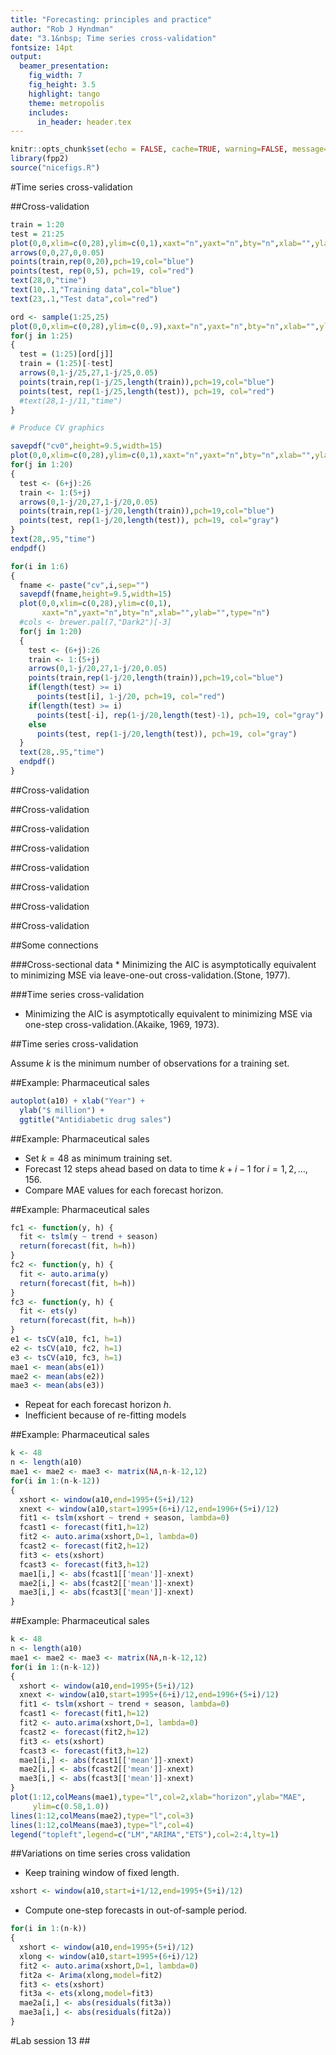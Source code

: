 ```yaml
---
title: "Forecasting: principles and practice"
author: "Rob J Hyndman"
date: "3.1&nbsp; Time series cross-validation"
fontsize: 14pt
output:
  beamer_presentation:
    fig_width: 7
    fig_height: 3.5
    highlight: tango
    theme: metropolis
    includes:
      in_header: header.tex
---
```


```r
knitr::opts_chunk$set(echo = FALSE, cache=TRUE, warning=FALSE, message=FALSE)
library(fpp2)
source("nicefigs.R")
```

#Time series cross-validation

##Cross-validation

\structure{Traditional evaluation}

```r
train = 1:20
test = 21:25
plot(0,0,xlim=c(0,28),ylim=c(0,1),xaxt="n",yaxt="n",bty="n",xlab="",ylab="",type="n")
arrows(0,0,27,0,0.05)
points(train,rep(0,20),pch=19,col="blue")
points(test, rep(0,5), pch=19, col="red")
text(28,0,"time")
text(10,.1,"Training data",col="blue")
text(23,.1,"Test data",col="red")
```

\structure{Leave-one-out cross-validation}

```r
ord <- sample(1:25,25)
plot(0,0,xlim=c(0,28),ylim=c(0,.9),xaxt="n",yaxt="n",bty="n",xlab="",ylab="",type="n")
for(j in 1:25)
{
  test = (1:25)[ord[j]]
  train = (1:25)[-test]
  arrows(0,1-j/25,27,1-j/25,0.05)
  points(train,rep(1-j/25,length(train)),pch=19,col="blue")
  points(test, rep(1-j/25,length(test)), pch=19, col="red")
  #text(28,1-j/11,"time")
}
```

```r
# Produce CV graphics

savepdf("cv0",height=9.5,width=15)
plot(0,0,xlim=c(0,28),ylim=c(0,1),xaxt="n",yaxt="n",bty="n",xlab="",ylab="",type="n")
for(j in 1:20)
{
  test <- (6+j):26
  train <- 1:(5+j)
  arrows(0,1-j/20,27,1-j/20,0.05)
  points(train,rep(1-j/20,length(train)),pch=19,col="blue")
  points(test, rep(1-j/20,length(test)), pch=19, col="gray")
}
text(28,.95,"time")
endpdf()

for(i in 1:6)
{
  fname <- paste("cv",i,sep="")
  savepdf(fname,height=9.5,width=15)
  plot(0,0,xlim=c(0,28),ylim=c(0,1),
       xaxt="n",yaxt="n",bty="n",xlab="",ylab="",type="n")
  #cols <- brewer.pal(7,"Dark2")[-3]
  for(j in 1:20)
  {
    test <- (6+j):26
    train <- 1:(5+j)
    arrows(0,1-j/20,27,1-j/20,0.05)
    points(train,rep(1-j/20,length(train)),pch=19,col="blue")
    if(length(test) >= i)
      points(test[i], 1-j/20, pch=19, col="red")
    if(length(test) >= i)
      points(test[-i], rep(1-j/20,length(test)-1), pch=19, col="gray")
    else
      points(test, rep(1-j/20,length(test)), pch=19, col="gray")
  }
  text(28,.95,"time")
  endpdf()
}
```

##Cross-validation

\structure{Time series cross-validation}

\includegraphics[width=10.34cm]{cv0}

\vspace*{10cm}

##Cross-validation

\structure{Time series cross-validation}

\includegraphics[width=10.34cm]{cv1}

\begin{block}{}$h=1$\end{block}

\vspace*{10cm}

##Cross-validation

\structure{Time series cross-validation}

\includegraphics[width=10.34cm]{cv2}

\begin{block}{}$h=2$\end{block}

\vspace*{10cm}

##Cross-validation

\structure{Time series cross-validation}

\includegraphics[width=10.34cm]{cv3}

\begin{block}{}$h=3$\end{block}

\vspace*{10cm}

##Cross-validation

\structure{Time series cross-validation}

\includegraphics[width=10.34cm]{cv4}

\begin{block}{}$h=4$\end{block}

\vspace*{10cm}

##Cross-validation

\structure{Time series cross-validation}

\includegraphics[width=10.34cm]{cv5}

\begin{block}{}$h=5$\end{block}

\vspace*{10cm}

##Cross-validation

\structure{Time series cross-validation}

\includegraphics[width=10.34cm]{cv6}

\begin{block}{}$h=6$\end{block}

\vspace*{10cm}

##Cross-validation

\structure{Time series cross-validation}

\includegraphics[width=10.34cm]{cv6}

\begin{alertblock}{}
Also known as ``Evaluation on a rolling forecast origin''
\end{alertblock}

\vspace*{10cm}

##Some connections

###Cross-sectional data
  * Minimizing the AIC is asymptotically equivalent to minimizing MSE via leave-one-out cross-validation.\newline (Stone, 1977).

\pause

###Time series cross-validation

  * Minimizing the AIC is asymptotically equivalent to minimizing MSE via one-step cross-validation.\newline (Akaike, 1969, 1973).

##Time series cross-validation

Assume $k$ is the minimum number of observations for a training set.

\begin{block}{}
\begin{itemize}
  \item Select observation $k+i$ for test set, and use observations at times $1,2,\dots,k+i-1$ to estimate model.
  \item Compute error on forecast for time $k+i$.
  \item Repeat for $i=0,1,\dots,T-k$ where $T$ is total number of observations.
  \item  Compute accuracy measure over all errors.
\end{itemize}
\end{block}

##Example: Pharmaceutical sales

```r
autoplot(a10) + xlab("Year") +
  ylab("$ million") +
  ggtitle("Antidiabetic drug sales")
```

##Example: Pharmaceutical sales

\begin{block}{Which of these models is best?}
\begin{itemize}
  \item Linear model with trend and seasonal dummies applied to log data.
  \item ARIMA model applied to log data
  \item ETS model applied to original data
\end{itemize}
\end{block}\pause

  * Set $k=48$ as minimum training set.
  * Forecast 12 steps ahead based on data to time $k+i-1$ for $i=1,2,\dots,156$.
  * Compare MAE values for each forecast horizon.

##Example: Pharmaceutical sales
\fontsize{10}{10}\sf

```r
fc1 <- function(y, h) {
  fit <- tslm(y ~ trend + season)
  return(forecast(fit, h=h))
}
fc2 <- function(y, h) {
  fit <- auto.arima(y)
  return(forecast(fit, h=h))
}
fc3 <- function(y, h) {
  fit <- ets(y)
  return(forecast(fit, h=h))
}
e1 <- tsCV(a10, fc1, h=1)
e2 <- tsCV(a10, fc2, h=1)
e3 <- tsCV(a10, fc3, h=1)
mae1 <- mean(abs(e1))
mae2 <- mean(abs(e2))
mae3 <- mean(abs(e3))
```

 * Repeat for each forecast horizon $h$.
 * Inefficient because of re-fitting models


##Example: Pharmaceutical sales
\scriptsize

```r
k <- 48
n <- length(a10)
mae1 <- mae2 <- mae3 <- matrix(NA,n-k-12,12)
for(i in 1:(n-k-12))
{
  xshort <- window(a10,end=1995+(5+i)/12)
  xnext <- window(a10,start=1995+(6+i)/12,end=1996+(5+i)/12)
  fit1 <- tslm(xshort ~ trend + season, lambda=0)
  fcast1 <- forecast(fit1,h=12)
  fit2 <- auto.arima(xshort,D=1, lambda=0)
  fcast2 <- forecast(fit2,h=12)
  fit3 <- ets(xshort)
  fcast3 <- forecast(fit3,h=12)
  mae1[i,] <- abs(fcast1[['mean']]-xnext)
  mae2[i,] <- abs(fcast2[['mean']]-xnext)
  mae3[i,] <- abs(fcast3[['mean']]-xnext)
}
```

##Example: Pharmaceutical sales

```r
k <- 48
n <- length(a10)
mae1 <- mae2 <- mae3 <- matrix(NA,n-k-12,12)
for(i in 1:(n-k-12))
{
  xshort <- window(a10,end=1995+(5+i)/12)
  xnext <- window(a10,start=1995+(6+i)/12,end=1996+(5+i)/12)
  fit1 <- tslm(xshort ~ trend + season, lambda=0)
  fcast1 <- forecast(fit1,h=12)
  fit2 <- auto.arima(xshort,D=1, lambda=0)
  fcast2 <- forecast(fit2,h=12)
  fit3 <- ets(xshort)
  fcast3 <- forecast(fit3,h=12)
  mae1[i,] <- abs(fcast1[['mean']]-xnext)
  mae2[i,] <- abs(fcast2[['mean']]-xnext)
  mae3[i,] <- abs(fcast3[['mean']]-xnext)
}
plot(1:12,colMeans(mae1),type="l",col=2,xlab="horizon",ylab="MAE",
     ylim=c(0.58,1.0))
lines(1:12,colMeans(mae2),type="l",col=3)
lines(1:12,colMeans(mae3),type="l",col=4)
legend("topleft",legend=c("LM","ARIMA","ETS"),col=2:4,lty=1)
```

##\normalsize Variations on time series cross validation
\fontsize{10}{11}\sf

  * Keep training window of fixed length.

```r
xshort <- window(a10,start=i+1/12,end=1995+(5+i)/12)
```

  * Compute one-step forecasts in out-of-sample period.

```r
for(i in 1:(n-k))
{
  xshort <- window(a10,end=1995+(5+i)/12)
  xlong <- window(a10,start=1995+(6+i)/12)
  fit2 <- auto.arima(xshort,D=1, lambda=0)
  fit2a <- Arima(xlong,model=fit2)
  fit3 <- ets(xshort)
  fit3a <- ets(xlong,model=fit3)
  mae2a[i,] <- abs(residuals(fit3a))
  mae3a[i,] <- abs(residuals(fit2a))
}
```



#Lab session 13
##

\fontsize{48}{60}\sf\centering
\textbf{Lab Session 13}


